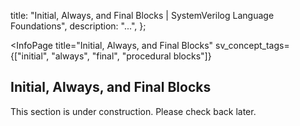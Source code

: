 
  title: "Initial, Always, and Final Blocks | SystemVerilog Language Foundations",
  description: "...",
};

<InfoPage
  title="Initial, Always, and Final Blocks"
  sv_concept_tags={["initial", "always", "final", "procedural blocks"]}
>

  ## Initial, Always, and Final Blocks

  This section is under construction. Please check back later.

</InfoPage>